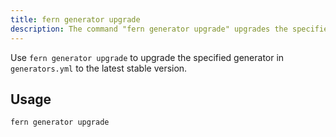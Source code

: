 ```yaml
---
title: fern generator upgrade
description: The command "fern generator upgrade" upgrades the specified generator to the latest stable version.
---
```


Use `fern generator upgrade` to upgrade the specified generator in `generators.yml` to the latest stable version.

## Usage

```bash
fern generator upgrade
```
